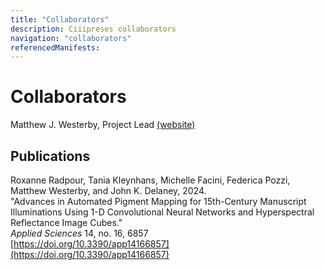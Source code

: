 ```yaml
---
title: "Collaborators"
description: Ciiipreses collaborators
navigation: "collaborators"
referencedManifests:
---
```


# Collaborators

Matthew J. Westerby, Project Lead [(website)](https://mjwesterby.com/)

## Publications

Roxanne Radpour, Tania Kleynhans, Michelle Facini, Federica Pozzi, Matthew Westerby, and John K. Delaney, 2024.<br>
"Advances in Automated Pigment Mapping for 15th-Century Manuscript Illuminations Using 1-D Convolutional Neural Networks and Hyperspectral Reflectance Image Cubes."<br>
<em>Applied Sciences</em> 14, no. 16, 6857<br>
[https://doi.org/10.3390/app14166857](https://doi.org/10.3390/app14166857)
